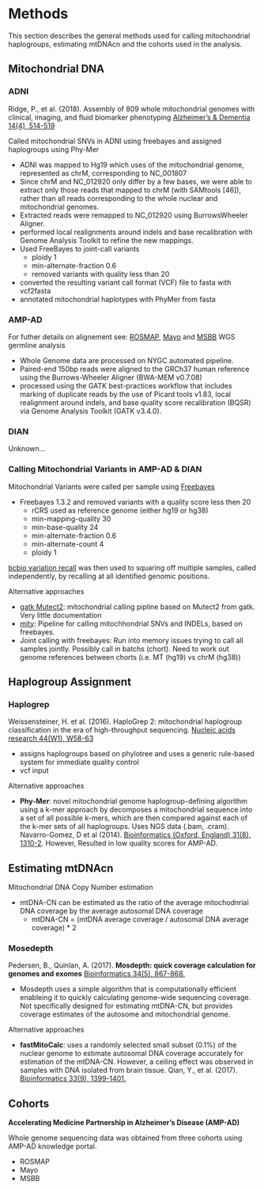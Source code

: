 # Methods
This section describes the general methods used for calling mitochondrial haplogroups, estimating mtDNAcn and the cohorts used in the analysis. 

## Mitochondrial DNA

### ADNI
Ridge, P., et al. (2018). Assembly of 809 whole mitochondrial genomes with clinical, imaging, and fluid biomarker phenotyping [Alzheimer's & Dementia  14(4), 514-519](https://dx.doi.org/10.1016/j.jalz.2017.11.013)

Called mitochondrial SNVs in ADNI using freebayes and assigned haplogroups using Phy-Mer

- ADNI was mapped to Hg19 which uses of the mitochondrial genome, represented as chrM, corresponding to NC_001807
- Since chrM and NC_012920 only differ by a few bases, we were able to extract only those reads that mapped to chrM (with SAMtools [46]), rather than all reads corresponding to the whole nuclear and mitochondrial genomes.
- Extracted reads were remapped to NC_012920 using BurrowsWheeler Aligner.
- performed local realignments around indels and base recalibration with Genome Analysis Toolkit to refine the new mappings.
- Used FreeBayes to joint-call variants
  - ploidy 1
  - min-alternate-fraction 0.6
  - removed variants with quality less than 20
- converted the resulting variant call format (VCF) file to fasta with vcf2fasta 
- annotated mitochondrial haplotypes with PhyMer from fasta

### AMP-AD
For futher details on alignement see: [ROSMAP](https://www.synapse.org/#!Synapse:syn10901595), [Mayo](https://www.synapse.org/#!Synapse:syn10901601) and [MSBB](https://www.synapse.org/#!Synapse:syn10901600) WGS germline analysis

- Whole Genome data are processed on NYGC automated pipeline.
- Paired-end 150bp reads were aligned to the GRCh37 human reference using the Burrows-Wheeler Aligner (BWA-MEM v0.7.08)
- processed using the GATK best-practices workflow that includes marking of duplicate reads by the use of Picard tools v1.83, local realignment around indels, and base quality score recalibration (BQSR) via Genome Analysis Toolkit (GATK v3.4.0).

### DIAN

Unknown... 

### Calling Mitochondrial Variants in AMP-AD & DIAN

Mitochondrial Variants were called per sample using [Freebayes](https://arxiv.org/abs/1207.3907)

- Freebayes 1.3.2 and removed variants with a quality score less then 20
  - rCRS used as reference genome (either hg19 or hg38)
  - min-mapping-quality 30  
  - min-base-quality 24
  - min-alternate-fraction 0.6
  - min-alternate-count 4  
  - ploidy 1  

[bcbio variation recall](https://github.com/bcbio/bcbio.variation.recall) was then used to squaring off multiple samples, called independently, by recalling at all identified genomic positions.

Alternative approaches

- [gatk Mutect2](https://github.com/broadinstitute/gatk-docs/blob/master/blog-2012-to-2019/2019-03-05-New!_Mitochondrial_Analysis_with_Mutect2.md?id=23598): mitochondrial calling pipline based on Mutect2 from gatk. Very little documentation
- [mity](https://www.biorxiv.org/content/10.1101/852210v1): Pipeline for calling mitochhondrial SNVs and INDELs, based on freebayes.
- Joint calling with freebayes: Run into memory issues trying to call all samples jointly. Possibly call in batchs (chort). Need to work out genome references between chorts (i.e. MT (hg19) vs chrM (hg38))


## Haplogroup Assignment

### Haplogrep
Weissensteiner, H. et al. (2016). HaploGrep 2: mitochondrial haplogroup classification in the era of high-throughput sequencing. [Nucleic acids research  44(W1), W58-63](https://dx.doi.org/10.1093/nar/gkw233)

- assigns haplogroups based on phylotree and uses a generic rule-based system for immediate quality control
- vcf input

Alternative approaches

- **Phy-Mer**: novel mitochondrial genome haplogroup-defining algorithm using a k-mer approach by decomposes a mitochondrial sequence into a set of all possible k-mers, which are then compared against each of the k-mer sets of all haplogroups. Uses  NGS data (.bam, .cram). Navarro-Gomez, D et al (2014). [Bioinformatics (Oxford, England)  31(8), 1310-2](https://dx.doi.org/10.1093/bioinformatics/btu825). However, Resulted in low quality scores for AMP-AD. 
 

## Estimating mtDNAcn 

Mitochondrial DNA Copy Number estimation

- mtDNA-CN can be estimated as the ratio of the average mitochodnrial DNA coverage by the average autosomal DNA coverage
  + mtDNA-CN = (mtDNA average coverage / autosomal DNA average coverage) * 2

### Mosedepth 
Pedersen, B., Quinlan, A. (2017). **Mosdepth: quick coverage calculation for genomes and exomes** [Bioinformatics  34(5), 867-868.](https://dx.doi.org/10.1093/bioinformatics/btx699)

- Mosdepth uses a simple algorithm that is computationally efficient enableing it to quickly calculating genome-wide sequencing coverage. Not specifically designed for estimating mtDNA-CN, but provides coverage estimates of the autosome and mitochondrial genome. 

Alternative approaches

- **fastMitoCalc**: uses a randomly selected small subset (0.1%) of the nuclear genome to estimate autosomal DNA coverage accurately for estimation of the mtDNA-CN. However, a ceiling effect was observed in samples with DNA isolated from brain tissue. Qian, Y., et al. (2017). [Bioinformatics 33(9), 1399-1401.](https://dx.doi.org/10.1093/bioinformatics/btw835)


## Cohorts 

**Accelerating Medicine Partnership in Alzheimer's Disease (AMP-AD)**

Whole genome sequencing data was obtained from three cohorts using AMP-AD knowledge portal.  

- ROSMAP
- Mayo
- MSBB

















